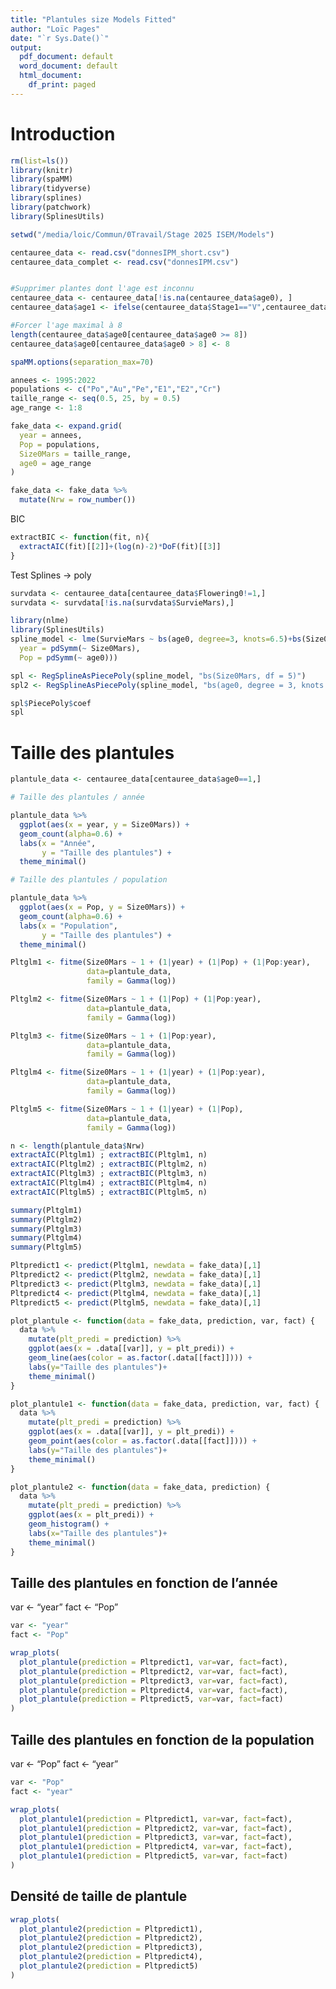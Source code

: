 ```yaml
---
title: "Plantules size Models Fitted"
author: "Loïc Pages"
date: "`r Sys.Date()`"
output:
  pdf_document: default
  word_document: default
  html_document:
    df_print: paged
---
```

  
# Introduction
  
```r
rm(list=ls())
library(knitr)
library(spaMM)
library(tidyverse)
library(splines)
library(patchwork)
library(SplinesUtils)

setwd("/media/loic/Commun/0Travail/Stage 2025 ISEM/Models")

centauree_data <- read.csv("donnesIPM_short.csv")
centauree_data_complet <- read.csv("donnesIPM.csv")


#Supprimer plantes dont l'age est inconnu
centauree_data <- centauree_data[!is.na(centauree_data$age0), ]
centauree_data$age1 <- ifelse(centauree_data$Stage1=="V",centauree_data$age0+1,NA)

#Forcer l'age maximal à 8
length(centauree_data$age0[centauree_data$age0 >= 8])
centauree_data$age0[centauree_data$age0 > 8] <- 8

spaMM.options(separation_max=70)
```


```r
annees <- 1995:2022
populations <- c("Po","Au","Pe","E1","E2","Cr")
taille_range <- seq(0.5, 25, by = 0.5) 
age_range <- 1:8

fake_data <- expand.grid(
  year = annees,
  Pop = populations,
  Size0Mars = taille_range,
  age0 = age_range
)

fake_data <- fake_data %>% 
  mutate(Nrw = row_number())
```

BIC
```r
extractBIC <- function(fit, n){
  extractAIC(fit)[[2]]+(log(n)-2)*DoF(fit)[[3]]
}
```

Test Splines -> poly
```r
survdata <- centauree_data[centauree_data$Flowering0!=1,]
survdata <- survdata[!is.na(survdata$SurvieMars),]

library(nlme)
library(SplinesUtils)
spline_model <- lme(SurvieMars ~ bs(age0, degree=3, knots=6.5)+bs(Size0Mars,df=5), data = survdata, random = list(
  year = pdSymm(~ Size0Mars), 
  Pop = pdSymm(~ age0)))

spl <- RegSplineAsPiecePoly(spline_model, "bs(Size0Mars, df = 5)")
spl2 <- RegSplineAsPiecePoly(spline_model, "bs(age0, degree = 3, knots = 6.5)")

spl$PiecePoly$coef
spl
```

# Taille des plantules

```r
plantule_data <- centauree_data[centauree_data$age0==1,]
```

```r
# Taille des plantules / année

plantule_data %>% 
  ggplot(aes(x = year, y = Size0Mars)) +
  geom_count(alpha=0.6) +
  labs(x = "Année",
       y = "Taille des plantules") +
  theme_minimal()

# Taille des plantules / population

plantule_data %>% 
  ggplot(aes(x = Pop, y = Size0Mars)) +
  geom_count(alpha=0.6) +
  labs(x = "Population",
       y = "Taille des plantules") +
  theme_minimal()
```



```r
Pltglm1 <- fitme(Size0Mars ~ 1 + (1|year) + (1|Pop) + (1|Pop:year), 
                 data=plantule_data,
                 family = Gamma(log))

Pltglm2 <- fitme(Size0Mars ~ 1 + (1|Pop) + (1|Pop:year), 
                 data=plantule_data,
                 family = Gamma(log))

Pltglm3 <- fitme(Size0Mars ~ 1 + (1|Pop:year), 
                 data=plantule_data,
                 family = Gamma(log))

Pltglm4 <- fitme(Size0Mars ~ 1 + (1|year) + (1|Pop:year), 
                 data=plantule_data,
                 family = Gamma(log))

Pltglm5 <- fitme(Size0Mars ~ 1 + (1|year) + (1|Pop), 
                 data=plantule_data,
                 family = Gamma(log))
```

```r
n <- length(plantule_data$Nrw)
extractAIC(Pltglm1) ; extractBIC(Pltglm1, n)
extractAIC(Pltglm2) ; extractBIC(Pltglm2, n)
extractAIC(Pltglm3) ; extractBIC(Pltglm3, n)
extractAIC(Pltglm4) ; extractBIC(Pltglm4, n)
extractAIC(Pltglm5) ; extractBIC(Pltglm5, n)
```

```r
summary(Pltglm1)
summary(Pltglm2)
summary(Pltglm3)
summary(Pltglm4)
summary(Pltglm5)
```

```r
Pltpredict1 <- predict(Pltglm1, newdata = fake_data)[,1]
Pltpredict2 <- predict(Pltglm2, newdata = fake_data)[,1]
Pltpredict3 <- predict(Pltglm3, newdata = fake_data)[,1]
Pltpredict4 <- predict(Pltglm4, newdata = fake_data)[,1]
Pltpredict5 <- predict(Pltglm5, newdata = fake_data)[,1]
```


```r
plot_plantule <- function(data = fake_data, prediction, var, fact) {
  data %>%
    mutate(plt_predi = prediction) %>%
    ggplot(aes(x = .data[[var]], y = plt_predi)) +
    geom_line(aes(color = as.factor(.data[[fact]]))) +
    labs(y="Taille des plantules")+
    theme_minimal()
}

plot_plantule1 <- function(data = fake_data, prediction, var, fact) {
  data %>%
    mutate(plt_predi = prediction) %>%
    ggplot(aes(x = .data[[var]], y = plt_predi)) +
    geom_point(aes(color = as.factor(.data[[fact]]))) +
    labs(y="Taille des plantules")+
    theme_minimal()
}

plot_plantule2 <- function(data = fake_data, prediction) {
  data %>%
    mutate(plt_predi = prediction) %>%
    ggplot(aes(x = plt_predi)) +
    geom_histogram() +
    labs(x="Taille des plantules")+
    theme_minimal()
}
```


## Taille des plantules en fonction de l'année

var <- "year"
fact <- "Pop"

```r
var <- "year"
fact <- "Pop"

wrap_plots(
  plot_plantule(prediction = Pltpredict1, var=var, fact=fact),
  plot_plantule(prediction = Pltpredict2, var=var, fact=fact),
  plot_plantule(prediction = Pltpredict3, var=var, fact=fact),
  plot_plantule(prediction = Pltpredict4, var=var, fact=fact),
  plot_plantule(prediction = Pltpredict5, var=var, fact=fact)
)
```

## Taille des plantules en fonction de la population

var <- "Pop"
fact <- "year"

```r
var <- "Pop"
fact <- "year"

wrap_plots(
  plot_plantule1(prediction = Pltpredict1, var=var, fact=fact),
  plot_plantule1(prediction = Pltpredict2, var=var, fact=fact),
  plot_plantule1(prediction = Pltpredict3, var=var, fact=fact),
  plot_plantule1(prediction = Pltpredict4, var=var, fact=fact),
  plot_plantule1(prediction = Pltpredict5, var=var, fact=fact)
)
```
## Densité de taille de plantule
```r
wrap_plots(
  plot_plantule2(prediction = Pltpredict1),
  plot_plantule2(prediction = Pltpredict2),
  plot_plantule2(prediction = Pltpredict3),
  plot_plantule2(prediction = Pltpredict4),
  plot_plantule2(prediction = Pltpredict5)
)
```

